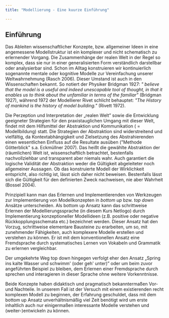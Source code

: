 ```yaml
---
title: "Modellierung - Eine kuurze Einführung"

---
```


## Einführung 


Das Ableiten wissenschaftlicher Konzepte, bzw. allgemeiner Ideen in eine
angemessene Modellstruktur ist ein komplexer und nicht schematisch zu
erlernender Vorgang. Die Zusammenhänge der realen Welt in der Regel so
komplex, dass sie nur in einer generalisierten Form verständlich
darstellbar oder analysierbar sind. Schon im Alltag konstruieren wir
kontinuierlich sogenannte mentale oder kognitive Modelle zur
Vereinfachung unserer Weltwahrnehmung (Rasch 2006). Dieser Umstand ist
auch in den Wissenschaften bekannt. So notiert der Physiker Bridgman
1927: *\" believe that the model is a useful and indeed unescapable tool
of thought, in that it enables us to think about the unfamiliar in terms
of the familiar\"* (Bridgman 1927), während 1972 der Modellierer Rivet
schlicht behauptet: *\"The History of mankind is the history of model
building.\"* (Rivett 1972).

Die Perzeption und Interpretation der „realen Welt" sowie die
Entwicklung geeigneter Strategien für den praxistauglichen Umgang mit
dieser Welt, findet mit dem Hilfsmittel der Abstraktion und
Kommunikation ( = Modellbildung) statt. Die Strategien der Abstraktion
sind widerstreitend und vielfältig, da Kontextabhängigkeit und
Zielsetzung des Abstrahierenden einen wesentlichen Einfluss auf die
Resultate ausüben (\"Methode Götterblick\" s.a. Eckmüllner 2007). Das
heißt die gewählte Abstraktion der (räumlichen) Welt ist,
wissenschaftlich betrachtet, bestenfalls nachvollziehbar und transparent
aber niemals wahr. Auch garantiert die logische Validität der
Abstraktion weder die Gültigkeit abgeleiteter noch allgemeiner Aussagen.
Ob das konstruierte Modell der Wirklichkeit entspricht, also richtig
ist, lässt sich daher nicht beweisen. Bestenfalls lässt sich die
Gültigkeit für den definierten Zweck nachweisen, nie aber Wahrheit
(Bossel 2004).

Prinzipiell kann man das Erlernen und Implementierenden von Werkzeugen
zur Implementierung von Modellkonzepten in *bottom up* bzw. *top down*
Ansätze unterscheiden. Als bottom up Ansatz kann das schrittweise
Erlernen der Modellierungssprache (in diesem Kurs Netlogo) durch
Implementierung konzeptioneller Modellideen (z.B. positive oder negative
Rückkopplungsschemata etc.) bezeichnet werden. Dieser Ansatz hat den
Vorzug, schrittweise elementare Bausteine zu erarbeiten, um so,
mit zunehmender Fähigkeiten, auch komplexere Modelle erstellen und verstehen zu
können. Er ist mit dem konventionellen Ansatz eine Fremdsprache durch
systematisches Lernen von Vokabeln und Grammatik zu erlernen
vergleichbar.

Der umgekehrte Weg top down hingegen verfolgt eher den Ansatz „Spring
ins kalte Wasser und schwimm\' (oder geh\' unter)" oder um beim zuvor
angeführten Beispiel zu bleiben, dem Erlernen einer Fremdsprache durch
sprechen und interagieren in dieser Sprache ohne weitere Vorkenntnisse.

Beide Konzepte haben didaktisch und pragmatisch bekanntermaßen Vor- und
Nachteile. In unserem Fall ist der Versuch mit einem existierenden recht
komplexen Modell zu beginnen, der Erfahrung geschuldet, dass mit dem
bottom up Ansatz unverhältnismäßig viel Zeit benötigt wird um erste
inhaltlich auch nur einigermaßen interessante Modelle verstehen und
(weiter-)entwickeln zu können.


